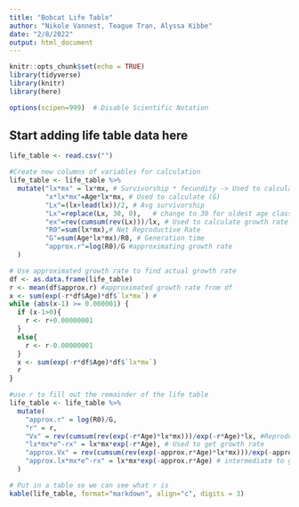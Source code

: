 ```yaml
---
title: "Bobcat Life Table"
author: "Nikole Vannest, Teague Tran, Alyssa Kibbe"
date: "2/8/2022"
output: html_document
---
```


```r
knitr::opts_chunk$set(echo = TRUE)
library(tidyverse)
library(knitr)
library(here)

options(scipen=999)  # Disable Scientific Notation
```

## Start adding life table data here

```r
life_table <- read.csv("")
```

```r
#Create new columns of variables for calculation
life_table <- life_table %>%
  mutate("lx*mx" = lx*mx, # Survivorship * fecundity -> Used to calculate (R0)
         "x*lx*mx"=Age*lx*mx, # Used to calculate (G)
         "Lx"=(lx+lead(lx))/2, # Avg survivorship
         "Lx"=replace(Lx, 30, 0),   # change to 30 for oldest age class
         "ex"=rev(cumsum(rev(Lx)))/lx, # Used to calculate growth rate (r)
         "R0"=sum(lx*mx),# Net Reproductive Rate
         "G"=sum(Age*lx*mx)/R0, # Generation time
         "approx.r"=log(R0)/G #approximating growth rate
  )

# Use approximated growth rate to find actual growth rate
df <- as.data.frame(life_table)
r <- mean(df$approx.r) #approximated growth rate from df
x <- sum(exp(-r*df$Age)*df$`lx*mx`) # 
while (abs(x-1) >= 0.000001) {
  if (x-1>0){
    r <- r+0.00000001
  }
  else{
    r <- r-0.00000001
  }
  x <- sum(exp(-r*df$Age)*df$`lx*mx`)
  r
}

#use r to fill out the remainder of the life table
life_table <- life_table %>%
  mutate(
    "approx.r" = log(R0)/G, 
    "r" = r,
    "Vx" = rev(cumsum(rev(exp(-r*Age)*lx*mx)))/exp(-r*Age)*lx, #Reproductive value
    "lx*mx*e^-rx" = lx*mx*exp(-r*Age), # Used to get growth rate
    "approx.Vx" = rev(cumsum(rev(exp(-approx.r*Age)*lx*mx)))/exp(-approx.r*Age)*lx, # Approximate reproductive value from an approximated r value
    "approx.lx*mx*e^-rx" = lx*mx*exp(-approx.r*Age) # intermediate to get growth rate
  )

# Put in a table so we can see what r is
kable(life_table, format="markdown", align="c", digits = 3)

```

